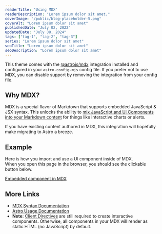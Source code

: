 ```yaml
---
readerTitle: "Using MDX"
readerDescription: "Lorem ipsum dolor sit amet."
coverImage: "/public/blog-placeholder-5.png"
coverAlt: "Lorem ipsum dolor sit amet"
publishedDate: "July 02, 2022"
updatedDate: "July 08, 2024"
tags: ["tag-1", "tag-2", "tag-3"]
series: "Lorem ipsum dolor sit amet"
seoTitle: "Lorem ipsum dolor sit amet"
seoDescription: "Lorem ipsum dolor sit amet"
---
```


This theme comes with the [@astrojs/mdx](https://docs.astro.build/en/guides/integrations-guide/mdx/) integration installed and configured in your `astro.config.mjs` config file. If you prefer not to use MDX, you can disable support by removing the integration from your config file.

## Why MDX?

MDX is a special flavor of Markdown that supports embedded JavaScript & JSX syntax. This unlocks the ability to [mix JavaScript and UI Components into your Markdown content](https://docs.astro.build/en/guides/markdown-content/#mdx-features) for things like interactive charts or alerts.

If you have existing content authored in MDX, this integration will hopefully make migrating to Astro a breeze.


## Example <AnchorLink slug="example"/>

Here is how you import and use a UI component inside of MDX.  
When you open this page in the browser, you should see the clickable button below.

<a href="#" onclick="alert('clicked!')">
  Embedded component in MDX
</a>

## More Links

- [MDX Syntax Documentation](https://mdxjs.com/docs/what-is-mdx)
- [Astro Usage Documentation](https://docs.astro.build/en/guides/markdown-content/#markdown-and-mdx-pages)
- **Note:** [Client Directives](https://docs.astro.build/en/reference/directives-reference/#client-directives) are still required to create interactive components. Otherwise, all components in your MDX will render as static HTML (no JavaScript) by default.
